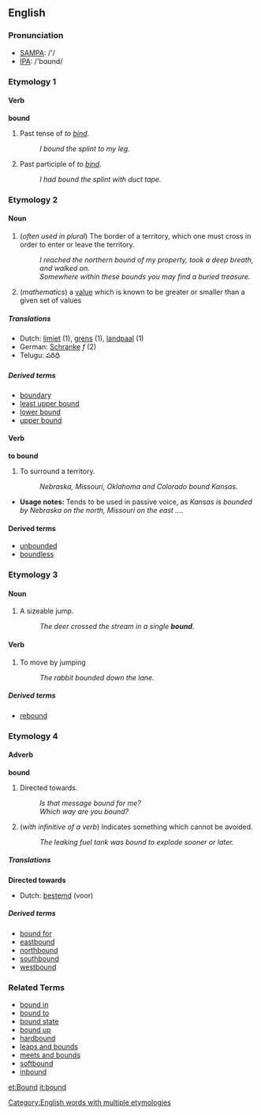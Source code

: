==English==

{{rank|expression|Duke|battle|736|bound|York|impossible|greatest}}

=== Pronunciation ===
*[[w:SAMPA|SAMPA]]: /'/
*[[w:IPA|IPA]]: /'bɑʊnd/

===Etymology 1===
====Verb====
'''bound'''
# Past tense of ''to [[bind]]''.
#: ''I bound the splint to my leg.''
# Past participle of ''to [[bind]]''.
#: ''I had bound the splint with duct tape.''

===Etymology 2===
====Noun====
{{en-noun|bound|bounds}}
# (''often used in plural'') The border of a territory, which one must cross in order to enter or leave the territory.
#: ''I reached the northern bound of my property, took a deep breath, and walked on.''
#: ''Somewhere within these bounds you may find a buried treasure.''
#(''mathematics'') a [[value]] which is known to be greater or smaller than a given set of values

=====Translations=====
*Dutch: [[limiet]] (1), [[grens]] (1), [[landpaal]] (1)
*German: [[Schranke]] ''f'' (2)
*Telugu: పరిధి
=====Derived terms=====
*[[boundary]]
*[[least upper bound]]
*[[lower bound]]
*[[upper bound]]

====Verb====
'''to bound'''
# To surround a territory.
#: ''Nebraska, Missouri, Oklahoma and Colorado bound Kansas.''
*'''Usage notes:''' Tends to be used in passive voice, as ''Kansas is bounded by Nebraska on the north, Missouri on the east ...''.

====Derived terms====
*[[unbounded]]
*[[boundless]]

===Etymology 3===
====Noun====
{{en-noun|bound|bounds}}
# A sizeable jump.
#: ''The deer crossed the stream in a single '''bound'''.''

====Verb====
{{en-conj-reg|bound|bounds|bounded|bounding}}
# To move by jumping
#: ''The rabbit bounded down the lane.''
=====Derived terms=====
*[[rebound]]

===Etymology 4===
====Adverb====
'''bound'''
# Directed towards.
#: ''Is that message bound for me?''
#: ''Which way are you bound?''
# (''with infinitive of a verb'') Indicates something which cannot be avoided.
#: ''The leaking fuel tank was bound to explode sooner or later.''

===== Translations =====
'''Directed towards'''
*Dutch: [[bestemd]] (voor)

=====Derived terms=====
*[[bound for]]
*[[eastbound]]
*[[northbound]]
*[[southbound]]
*[[westbound]]

===Related Terms===
<!--These need to be put under the according etymologies-->
*[[bound in]]
*[[bound to]]
*[[bound state]]
*[[bound up]]
*[[hardbound]]
*[[leaps and bounds]]
*[[meets and bounds]]
*[[softbound]]
*[[inbound]]


[[Category:English words with multiple etymologies]]

[[et:Bound]]
[[it:bound]]